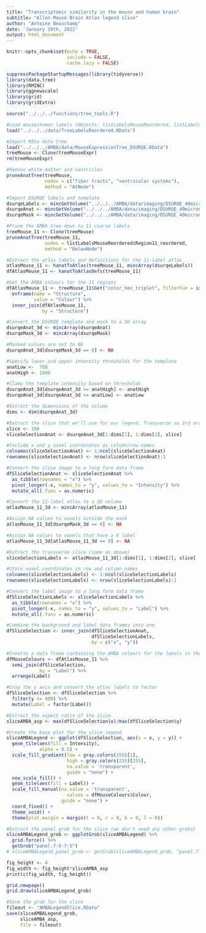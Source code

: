 ```yaml
---
title: "Transcriptomic similarity in the mouse and human brain"
subtitle: "Allen Mouse Brain Atlas legend slice"
author: "Antoine Beauchamp"
date: 'January 19th, 2022'
output: html_document
---
```


```r
knitr::opts_chunk$set(echo = TRUE,
                      include = FALSE,
                      cache.lazy = FALSE)
```

```r
suppressPackageStartupMessages(library(tidyverse))
library(data.tree)
library(RMINC)
library(ggnewscale)
library(grid)
library(gridExtra)
```

```r
source("../../../functions/tree_tools.R")
```

```r
#Load mouse/human labels (Objects: listLabelsMouseReordered, listLabelsHumanReordered)
load("../../../data/TreeLabelsReordered.RData")

#Import MICe data tree
load("../../../AMBA/data/MouseExpressionTree_DSURQE.RData")
treeMouse <- Clone(treeMouseExpr)
rm(treeMouseExpr)

#Remove white matter and ventricles
pruneAnatTree(treeMouse, 
              nodes = c("fiber tracts", "ventricular systems"),
              method = "AtNode")

#Import DSURQE labels and template
dsurqeLabels <- mincGetVolume("../../../AMBA/data/imaging/DSURQE_40micron_labels.mnc")
dsurqeAnat <- mincGetVolume("../../../AMBA/data/imaging/DSURQE_40micron_average.mnc")
dsurqeMask <- mincGetVolume("../../../AMBA/data/imaging/DSURQE_40micron_mask.mnc")
```

```r
#Prune the AMBA tree down to 11 coarse labels
treeMouse_11 <- Clone(treeMouse)
pruneAnatTree(treeMouse_11,
              nodes = listLabelsMouseReordered$Region11_reordered,
              method = "BelowNode")

#Extract the atlas labels and definitions for the 11-label atlas
atlasMouse_11 <- hanatToAtlas(treeMouse_11, mincArray(dsurqeLabels))
dfAtlasMouse_11 <- hanatToAtlasDefs(treeMouse_11)

#Get the AMBA colours for the 11 regions
dfAtlasMouse_11 <- treeMouse_11$Get("color_hex_triplet", filterFun = isLeaf) %>%
  enframe(name = "Structure",
          value = "Colour") %>% 
  inner_join(dfAtlasMouse_11,
             by = "Structure")
```

```r
#Convert the DSURQE template and mask to a 3D array
dsurqeAnat_3d <- mincArray(dsurqeAnat)
dsurqeMask_3d <- mincArray(dsurqeMask)

#Masked values are set to NA
dsurqeAnat_3d[dsurqeMask_3d == 0] <- NA

#Specify lower and upper intensity thresholds for the template
anatLow <-  700
anatHigh <- 1400

#Clamp the template intensity based on thresholds
dsurqeAnat_3d[dsurqeAnat_3d >= anatHigh] <- anatHigh
dsurqeAnat_3d[dsurqeAnat_3d <= anatLow] <- anatLow

#Extract the dimensions of the volume
dims <- dim(dsurqeAnat_3d)

#Extract the slice that we'll use for our legend. Transverse so 3rd array dimension
slice <- 100
sliceSelectionAnat <- dsurqeAnat_3d[1:dims[1], 1:dims[2], slice]

#Include x and y voxel coordinates as column/row names
colnames(sliceSelectionAnat) <- 1:ncol(sliceSelectionAnat)
rownames(sliceSelectionAnat) <- nrow(sliceSelectionAnat):1

#Convert the slice image to a long form data frame
dfSliceSelectionAnat <- sliceSelectionAnat %>% 
  as_tibble(rownames = "x") %>% 
  pivot_longer(-x, names_to = "y", values_to = "Intensity") %>% 
  mutate_all(.funs = as.numeric)
```

```r
#Convert the 11-label atlas to a 3D volume
atlasMouse_11_3d <- mincArray(atlasMouse_11)

#Assign NA values to voxels outside the mask
atlasMouse_11_3d[dsurqeMask_3d == 0] <- NA

#Assign NA values to voxels that have a 0 label
atlasMouse_11_3d[atlasMouse_11_3d == 0] <- NA

#Extract the transverse slice (same as above)
sliceSelectionLabels <- atlasMouse_11_3d[1:dims[1], 1:dims[2], slice]

#Store voxel coordinates in row and column names
colnames(sliceSelectionLabels) <- 1:ncol(sliceSelectionLabels)
rownames(sliceSelectionLabels) <- nrow(sliceSelectionLabels):1

#Convert the label image to a long form data frame
dfSliceSelectionLabels <- sliceSelectionLabels %>% 
  as_tibble(rownames = "x") %>% 
  pivot_longer(-x, names_to = "y", values_to = "Label") %>% 
  mutate_all(.funs = as.numeric)
```

```r
#Combine the background and label data frames into one
dfSliceSelection <- inner_join(dfSliceSelectionAnat,
                               dfSliceSelectionLabels,
                               by = c("x", "y"))

#Creatte a data frame containing the AMBA colours for the labels in the slice
dfMouseColours <- dfAtlasMouse_11 %>% 
  semi_join(dfSliceSelection,
            by = "Label") %>% 
  arrange(Label)

#Crop the y axis and convert the atlas labels to factor
dfSliceSelection <- dfSliceSelection %>% 
  filter(y <= 400) %>% 
  mutate(Label = factor(Label))

#Extract the aspect ratio of the slice
sliceAMBA_asp <- max(dfSliceSelection$x)/max(dfSliceSelection$y)

#Create the base plot for the slice legend
sliceAMBALegend <- ggplot(dfSliceSelection, aes(x = x, y = y)) + 
  geom_tile(aes(fill = Intensity),
            alpha = 0.5) + 
  scale_fill_gradient(low = gray.colors(255)[1],
                      high = gray.colors(255)[255],
                      na.value = 'transparent',
                      guide = "none") + 
  new_scale_fill() + 
  geom_tile(aes(fill = Label)) + 
  scale_fill_manual(na.value = 'transparent',
                      values = dfMouseColours$Colour,
                    guide = "none") +
  coord_fixed() +
  theme_void() +
  theme(plot.margin = margin(t = 0, r = 0, b = 0, l = 0))

#Extract the panel grob for the slice (we don't need any other grobs)
sliceAMBALegend_grob <- ggplotGrob(sliceAMBALegend) %>% 
  grid.force() %>% 
  getGrob("panel.7-5-7-5")
# sliceAMBALegend_panel_grob <- getGrob(sliceAMBALegend_grob, "panel.7-5-7-5")
```

```r
fig_height <- 4
fig_width <- fig_height*sliceAMBA_asp
print(c(fig_width, fig_height))
```

```r
grid.newpage()
grid.draw(sliceAMBALegend_grob)
```

```r
#Save the grob for the slice
fileout <- "AMBALegendSlice.RData"
save(sliceAMBALegend_grob,
     sliceAMBA_asp,
     file = fileout)
```
